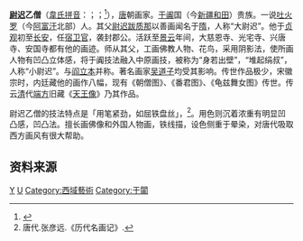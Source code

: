 {{multiple image
| align = right
| footer = 
| image1 = Persian style figure by Yü-ch'ih I-sêng (尉遲乙僧) or Yü-ch'ih Pa-chih-na (尉遲跋質那).jpg
| width1 = 149<!--Do not modify. This provides the same length as the other image in the frame-->
| alt1 =
| caption1 = 大小尉遲所繪波斯風格神像，可能為《[[列王紀_(伊朗)|列王紀]]》中的英雄{{tsl|en|Rustam|魯斯塔姆}}像。
| image2 = Indian style figure by Yü-ch'ih I-sêng (尉遲乙僧) or Yü-ch'ih Pa-chih-na (尉遲跋質那).jpg
| width2 = 150<!--Do not modify. This provides the same length as the other image in the frame-->
| alt2 =
| caption2 = 大小尉遲所繪印度風格神像，很有可能是[[濕婆|濕婆]]像。
}}
'''[[尉迟姓|尉迟]]乙僧'''（[[威妥瑪拼音|韋氏拼音]]：{{transl|zh|Yü<sup>4</sup>-chʻih<sup>2</sup> I<sup>3</sup>-sêng<sup>1</sup>}}；{{pinyin|Yùchí Yǐsēng}}；{{lang-kho|'''Viśa Īrasangä'''}}<ref>{{cite web|url=https://books.google.co.uk/books?id=9Z7cZ77SqEQC&pg=PA32&lpg=PA32&dq=Saka+name+of+Visa+Irasanga&source=bl&ots=XWLk3uc88T&sig=kdzLoVt6SoSGl85jlnLxssIfyWI&hl=en&sa=X&ved=0ahUKEwj23uK1nOzPAhUEHxoKHT0NCGUQ6AEIHjAA#v=onepage&q=Saka%20name%20of%20Visa%20Irasanga&f=false|title=The Glory of T'ang|access-date=2016-10-21|archive-date=2020-08-09|archive-url=https://web.archive.org/web/20200809110021/https://books.google.co.uk/books?id=9Z7cZ77SqEQC&pg=PA32&lpg=PA32&dq=Saka+name+of+Visa+Irasanga&source=bl&ots=XWLk3uc88T&sig=kdzLoVt6SoSGl85jlnLxssIfyWI&hl=en&sa=X&ved=0ahUKEwj23uK1nOzPAhUEHxoKHT0NCGUQ6AEIHjAA#v=onepage&q=Saka%20name%20of%20Visa%20Irasanga&f=false|dead-url=no}}</ref>），[[唐|唐]]朝画家。[[于阗|于阗]]国（今[[新疆|新疆]][[和田|和田]]）贵族。一说[[吐火罗|吐火罗]]（今[[阿富汗|阿富汗]]北部）人。其父[[尉迟跋质那|尉迟跋质那]]以善画闻名于[[隋|隋]]，人称“大尉迟”。他于[[贞观|贞观]]初至[[长安|长安]]，任[[宿卫官|宿卫官]]，袭封郡公。活跃至[[景云|景云]]年间，大慈恩寺、光宅寺、兴唐寺、安国寺都有他的画迹。师从其父，工画佛教人物、花鸟，采用阴影法，使所画人物有凹凸立体感，将于阗技法融入中原画技，被称为“身若出壁”，“堆起绢叔”，人称“小尉迟”。与[[阎立本|阎立本]]并称。著名画家[[吴道子|吴道子]]均受其影响。传世作品极少，宋徽宗时，内廷藏他的画作八幅，现有《朝僧图》、《番君图》、《龟兹舞女图》传世。传云[[清|清]]代[[端方|端方]]旧藏《[[天王像|天王像]]》乃其作品。

尉迟乙僧的技法特点是「用笔紧劲，如屈铁盘丝」，<ref>唐代.张彦远.《历代名画记》.</ref>。用色则沉着浓重有明显凹凸感，凹凸法。擅长画佛像和外国人物画，铁线描，设色侧重于晕染，对唐代吸取西方画风有很大帮助。

==资料来源==
{{reflist}}

{{China-painter-stub}}
{{唐朝人小作品}}
[[Category:尉迟姓|Y]]
[[Category:唐朝畫家|U]]
[[Category:西域藝術|Category:西域藝術]]
[[Category:于闐|Category:于闐]]